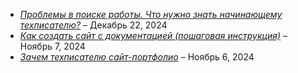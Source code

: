 
<MainPage />

- [*Проблемы в поиске работы. Что нужно знать начинающему техписателю?*](../blog/problemy-v-poiske-raboty-chto-nuzhno-znat-nachinayushchemu-tekhpisatelyu.mdx) – Декабрь 22, 2024
- [*Как создать сайт с документацией (пошаговая инструкция)*](../blog/how-create-website-with-documentation.mdx) – Ноябрь 7, 2024
- [*Зачем техписателю сайт-портфолио*](../blog/zachem-tekhpisatelyu-sayt-portfolio.mdx) – Ноябрь 6, 2024